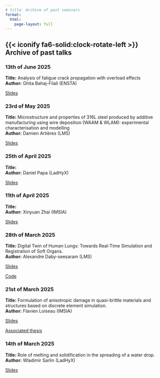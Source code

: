 ```yaml
---
# title: Archive of past seminars
format:
  html:
    page-layout: full
---
```


## {{< iconify fa6-solid:clock-rotate-left >}} &nbsp; Archive of past talks


::::: {.talk-card}
### 13th of June 2025

**Title:** Analysis of fatigue crack propagation with overload effects
 <br>
**Author:** Ghita Bahaj-Filali (ENSTA)

::: {.button}
[<iconify-icon icon="fa-solid:chalkboard" aria-label="Slides"></iconify-icon> Slides](https://polemecanique.github.io/internal_seminars/Resources/Documents/Presentations/2025/TODO){.button target="_blank"}


:::

:::::


::::: {.talk-card}
### 23rd of May 2025

**Title:** Microstructure and properties of 316L steel produced by additive manufacturing using wire deposition (WAAM & WLAM): experimental characterisation and modelling
 <br>
**Author:** Damien Artières (LMS)

::: {.button}
[<iconify-icon icon="fa-solid:chalkboard" aria-label="Slides"></iconify-icon> Slides](https://polemecanique.github.io/internal_seminars/Resources/Documents/Presentations/2025/TODO){.button target="_blank"}


:::

:::::


::::: {.talk-card}
### 25th of April 2025

**Title:** 
 <br>
**Author:** Daniel Papa (LadHyX)

::: {.button}
[<iconify-icon icon="fa-solid:chalkboard" aria-label="Slides"></iconify-icon> Slides](https://polemecanique.github.io/internal_seminars/Resources/Documents/Presentations/2025/TODO){.button target="_blank"}


:::

:::::


::::: {.talk-card}
### 11th of April 2025

**Title:** 
 <br>
**Author:** Xinyuan Zhai (IMSIA)

::: {.button}
[<iconify-icon icon="fa-solid:chalkboard" aria-label="Slides"></iconify-icon> Slides](https://polemecanique.github.io/internal_seminars/Resources/Documents/Presentations/2025/TODO){.button target="_blank"}


:::

:::::



::::: {.talk-card}
### 28th of March 2025

**Title:** Digital Twin of Human Lungs: Towards Real-Time Simulation and Registration of Soft Organs.
 <br>
**Author:** Alexandre Daby-seesaram (LMS)

::: {.button}
[<iconify-icon icon="fa-solid:chalkboard" aria-label="Slides"></iconify-icon> Slides](https://polemecanique.github.io/internal_seminars/Resources/Documents/Presentations/2025/20250328-daby/main.html){.button target="_blank"}

[<iconify-icon icon="fa-solid:code" aria-label="Associated thesis"></iconify-icon> Code](https://pypi.org/project/NeuROM-Py/){.button target="_blank"}
:::
:::::


::::: {.talk-card}
### 21st of March 2025

**Title:** Formulation of anisotropic damage in quasi-brittle materials and structures based on discrete element simulation.
 <br>
**Author:** Flavien Loiseau (IMSIA)

::: {.button}
[<iconify-icon icon="fa-solid:chalkboard" aria-label="Slides"></iconify-icon> Slides](https://floiseau.github.io/resources/documents/PhD_Defense.pdf){.button target="_blank"}

[<iconify-icon icon="fa-solid:book" aria-label="Associated thesis"></iconify-icon> Associated thesis](https://theses.hal.science/tel-04602381){.button target="_blank"}
:::
:::::

::::: {.talk-card}
### 14th of March 2025

**Title:** Role of melting and solidification in the spreading of a water drop. <br>
**Author:** Wladimir Sarlin (LadHyX)

::: {.button}
[<iconify-icon icon="fa-solid:chalkboard" aria-label="Slides"></iconify-icon> Slides](https://seminaris.polytechnique.fr/share/s/tK5J9TMtKF3iHPP){.button target="_blank"}
:::
:::::
